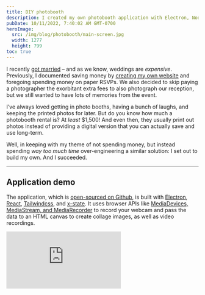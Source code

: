 ```yaml
---
title: DIY photobooth
description: I created my own photobooth application with Electron, Node.js, React, and Tailwindcss and used a GoPro as a webcam for my wedding instead of renting a commercial booth. It was fun to build and even more fun to use.
pubDate: 10/11/2022, 7:40:02 AM GMT-0700
heroImage:
  src: /img/blog/photobooth/main-screen.jpg
  width: 1277
  height: 799
toc: true
---
```



I recently [got married]() – and as we know, weddings are _expensive_. Previously, I documented saving money by [creating my own website](/blog/2022/06/04/custom-wedding-website) and foregoing spending money on paper RSVPs. We also decided to skip paying a photographer the exorbitant extra fees to also photograph our reception, but we still wanted to have lots of memories from the event.

I’ve always loved getting in photo booths, having a bunch of laughs, and keeping the printed photos for later. But do you know how much a photobooth rental is? At _least_ $1,500! And even then, they usually print out photos instead of providing a digital version that you can actually save and use long-term.

Well, in keeping with my theme of not spending money, but instead spending _way too much time_ over-engineering a similar solution: I set out to build my own. And I succeeded.

---

## Application demo

The application, which is [open-sourced on Github](https://github.com/paularmstrong/photobooth), is built with [Electron](https://www.electronjs.org/), [React](https://reactjs.org/), [Tailwindcss](https://tailwindcss.com), and [x-state](https://xstate.js.org/). It uses browser APIs like [MediaDevices, MediaStream, and MediaRecorder](https://developer.mozilla.org/en-US/docs/Web/API/Media_Capture_and_Streams_API) to record your webcam and pass the data to an HTML canvas to create collage images, as well as video recordings.

<iframe
	class="aspect-video w-full"
	loading="lazy"
	src="https://www.youtube-nocookie.com/embed/e6I4G3Bf0Qk"
	title="The Photo Booth application in action"
	frameborder="0"
	allow="accelerometer; autoplay; clipboard-write; encrypted-media; gyroscope; picture-in-picture"
	allowfullscreen
/>

I had a script running to watch the directory where the application saved the photos. That script looked at each new image, resized, and uploaded them directly to my Firebase storage account for immediate display in a gallery on the wedding website.

## The “Memory Shack”

From a physical standpoint, the photo "booth" was renamed to the "Memory Shack". It consisted of a borrowed portable USB-C LCD screen, a 6-button StreamDeck mini (because the screen was not a touch screen), a ring light, and a GoPro running as a webcam.

All of the wood used was donated from a friend and it was all pretty warped. We did the best we could with making it look nice – and it did turn out nice, if you don’t mind that it looks like an old shack in the woods. So, we renamed it to the “Memory Shack”.

<Picture
	src="/img/blog/photobooth/shack.jpg"
	aspectRatio={3 / 4}
	widths={[640, 1200]}
	itemprop="image"
	fit="cover"
	alt="Photo “Booth” build – aka the “Memory Shack” because of how janky it looked"
/>

Unfortunately, through the chaos of it all, I forgot to get a photo of the actual photobooth at the reception.

## The result

It may have looked janky and silly, but this thing was a _hit_! We had props, hats, glasses, and whatever silly things we could find from costumes between ourselves and friends. And the photos turned out absolutely hilarious and fun.

<div class="not-prose mb-12 grid w-full grid-cols-2 gap-4 md:grid-cols-3">
	<Picture
		class="!mt-0 w-full max-w-none -rotate-6 shadow-md dark:shadow-lg"
		src="/img/blog/photobooth/samples/2022-10-07-224047.jpg"
		widths={[240, 640]}
		aspectRatio={1.625}
		alt="Sample photo from the “Memory Shack” DIY photobooth"
	/>
	<Picture
		class="!mt-0 w-full max-w-none rotate-12 shadow-md dark:shadow-lg"
		src="/img/blog/photobooth/samples/2022-10-08-234507.jpg"
		widths={[240, 640]}
		aspectRatio={1.625}
		alt="Sample photo from the “Memory Shack” DIY photobooth"
	/>
	<Picture
		class="!mt-0 w-full max-w-none -rotate-6 shadow-md dark:shadow-lg"
		src="/img/blog/photobooth/samples/2022-10-07-235215.jpg"
		widths={[240, 640]}
		aspectRatio={1.625}
		alt="Sample photo from the “Memory Shack” DIY photobooth"
	/>
	<Picture
		class="!mt-0 w-full max-w-none rotate-6 shadow-md dark:shadow-lg"
		src="/img/blog/photobooth/samples/2022-10-08-233133.jpg"
		widths={[240, 640]}
		aspectRatio={1.625}
		alt="Sample photo from the “Memory Shack” DIY photobooth"
	/>
	<Picture
		class="!mt-0 w-full max-w-none -rotate-6 shadow-md dark:shadow-lg"
		src="/img/blog/photobooth/samples/2022-10-07-234849.jpg"
		widths={[240, 640]}
		aspectRatio={1.625}
		alt="Sample photo from the “Memory Shack” DIY photobooth"
	/>
	<Picture
		class="!mt-0 w-full max-w-none rotate-6 shadow-md dark:shadow-lg"
		src="/img/blog/photobooth/samples/2022-10-09-023009.jpg"
		widths={[240, 640]}
		aspectRatio={1.625}
		alt="Sample photo from the “Memory Shack” DIY photobooth"
	/>
</div>

All-in-all, I spent _at least_ 200 hours between research, prototyping, building, tweaking, and playing around with this. If I tried to cost:benefit ratio it all out with an hourly rate of my time, it probably would have been cheaper to rent a photobooth. However, after seeing the result of what I made, I think that I made the right choice by building this photobooth myself.

<Aside title="Stay tuned for more!" type="info">

If you’re interested in the nitty gritty details, stay tuned for a new post soon (currently in progress, I swear!) that dives into some scrapped versions of the application, the choices that I made along the way, and the details of how it all works together.

</Aside>
